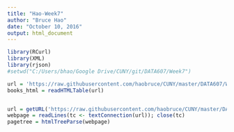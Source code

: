 ```yaml
---
title: "Hao-Week7"
author: "Bruce Hao"
date: "October 10, 2016"
output: html_document
---
```


```r
library(RCurl)
library(XML)
library(rjson)
#setwd("C:/Users/bhao/Google Drive/CUNY/git/DATA607/Week7")
```

```r
url = 'https://raw.githubusercontent.com/haobruce/CUNY/master/DATA607/Week7/Hao-Week7.xml'
books_html = readHTMLTable(url)


url = getURL('https://raw.githubusercontent.com/haobruce/CUNY/master/DATA607/Week7/Hao-Week7.xml')
webpage = readLines(tc <- textConnection(url)); close(tc)
pagetree = htmlTreeParse(webpage)
```

